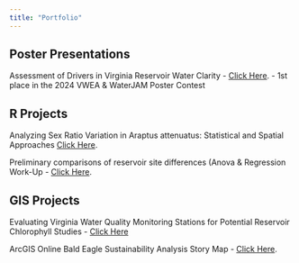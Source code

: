 ```yaml
---
title: "Portfolio"
---
```


## Poster Presentations

Assessment of Drivers in Virginia Reservoir Water Clarity - <a href="Poster.pdf" target="_blank">Click Here</a>.
- 1st place in the 2024 VWEA & WaterJAM Poster Contest

## R Projects

Analyzing Sex Ratio Variation in Araptus attenuatus: Statistical and Spatial Approaches <a href="https://barnettj8.github.io/ENVS-543/Markdown/Barnett_FinalWritten.html" target="_blank">Click Here</a>.

Preliminary comparisons of reservoir site differences (Anova & Regression Work-Up - <a href=" https://barnettj8.github.io/ENVS-543/Markdown/Thesis_ANOVA.html" target="_blank">Click Here</a>.



## GIS Projects

Evaluating Virginia Water Quality Monitoring Stations for Potential Reservoir Chlorophyll Studies - <a href="GISPaper.pdf" target="_blank">Click Here</a>

ArcGIS Online Bald Eagle Sustainability Analysis Story Map - <a href="https://storymaps.arcgis.com/stories/e1f8cc9297ba47668ac7c00dda5ebb67" target="_blank">Click Here</a>.








